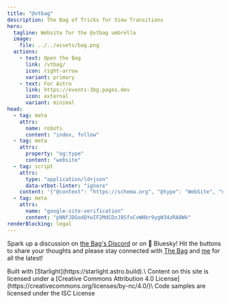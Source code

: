```yaml
---
title: "@vtbag"
description: The Bag of Tricks for View Transitions
hero:
  tagline: Website for the @vtbag umbrella
  image:
    file: ../../assets/bag.png
  actions:
    - text: Open the Bag
      link: /vtbag/
      icon: right-arrow
      variant: primary
    - text: For Astro
      link: https://events-3bg.pages.dev
      icon: external
      variant: minimal
head:
  - tag: meta
    attrs:
      name: robots
      content: "index, follow"
  - tag: meta
    attrs:
      property: "og:type"
      content: "website"
  - tag: script
    attrs:
      type: "application/ld+json"
      data-vtbot-linter: "ignore"
    content: '{"@context": "https://schema.org", "@type": "WebSite", "name": "@vtbag", "url": "https://vtbag.dev/"}'
  - tag: meta
    attrs:
      name: "google-site-verification"
      content: "pNNfJDGodQYwIF2MdCDzJ8SfxCvWHbr9ygW34zRA8Wk"
renderBlocking: legal
---
```



<NoViewTransitions/>
<ReducedMotion/>

<script>{`document.querySelector(".tagline").innerHTML = "Website for the @vtbag <s>umbrella</s> bag,<br/>the Bag of Tricks for View Transitions"`}</script>

<style>{`
  :root {
    --sl-content-width: 80%;
  }
  main .hero img {
    view-transition-name: logo;
  }
  aside.right-sidebar-container {
    display: none;
  }
  .hero h1 {
    text-align: left;
    font-size: var(--sl-text-h1);
    width: 8.25em;
  }
 .hero .actions .primary {
  border: none;
  background-color: var(--sl-color-accent-low, rgb(85, 45, 25));
  color: var(--sl-color-accent);
  }

  .right-sidebar-panel {
    display: none;
  }
  .smallCTA {
    font-size: 1.2rem;
  }
`}</style>

<p class="smallCTA">Spark up a discussion on <a href="https://discord.gg/jUqfqJT5">the Bag's Discord</a> or on <span><b>🦋</b></span> Bluesky! Hit the <Bsky /> buttons to share your thoughts and please stay connected with <a target="_blank" href="https://bsky.app/profile/vtbag.dev">The Bag</a> and <a target="_blank" href="https://bsky.app/profile/martr.app">me</a> for all the latest!</p>


<div id="legal">
Built with <Icon name="starlight" color="darkgoldenrod" label="The Starlight logo" /> [Starlight](https://starlight.astro.build).\
Content on this site is licensed under a [Creative Commons Attribution 4.0 License](https://creativecommons.org/licenses/by-nc/4.0/)\
Code samples are licensed under the ISC License
</div>

<style>{`

  main p {
    max-width: 70%;
    margin-inline: auto;
  }
  p span b {
    view-transition-name: butterfly1;
  }
  p a span b {
    view-transition-name: butterfly2;
  }
  #legal {
    border: 1px #888 dotted;
    border-radius: 8px;
    margin-block-start: 5rem;
    padding: 0.5rem 1rem;
    width: fit-content;
    p {
      max-width: 100%;
      width: fit-content;
      font-size: 0.8rem;
    }
    svg {
      display: inline;
      transform: translateY(2px)
    }
  }

  ::view-transition-new(butterfly1) {
    animation: 1s both ease-out butterfly1;
  }
  ::view-transition-new(butterfly2) {
    animation: 1s both ease-in butterfly2;
  }
  @keyframes butterfly1 {
    from {
      transform: translateX(100vw)
    }
  }
  @keyframes butterfly2 {
    from {
      transform: translateX(-100vw)
    }
  }


`}</style>
